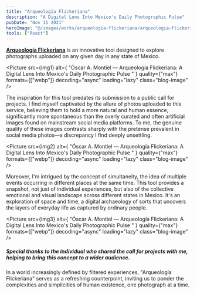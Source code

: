 ```yaml
---
title: "Arqueología Flickeriana"
description: "A Digital Lens Into Mexico's Daily Photographic Pulse"
pubDate: "Nov 11 2021"
heroImage: "@/images/works/arqueologia-flickeriana/arqueologia-flickeriana-cover.jpg"
tools: ["React"]
---
```



[**Arqueología Flickeriana**](https://arqueologia-flickeriana.vercel.app/) is an innovative tool designed to explore photographs uploaded on any given day in any state of Mexico.

<Picture
  src={img1}
  alt={
    "Óscar A. Montiel — Arqueología Flickeriana: A Digital Lens Into Mexico's Daily Photographic Pulse "
  }
  quality={"max"}
  formats={["webp"]}
  decoding="async"
  loading="lazy"
  class="blog-image"
/>

The inspiration for this tool predates its submission to a public call for projects. I find myself captivated by the allure of photos uploaded to this service, believing them to hold a more natural and human essence, significantly more spontaneous than the overly curated and often artificial images found on mainstream social media platforms. To me, the genuine quality of these images contrasts sharply with the pretense prevalent in social media photos—a discrepancy I find deeply unsettling.

<Picture
  src={img2}
  alt={
    "Óscar A. Montiel — Arqueología Flickeriana: A Digital Lens Into Mexico's Daily Photographic Pulse "
  }
  quality={"max"}
  formats={["webp"]}
  decoding="async"
  loading="lazy"
  class="blog-image"
/>

Moreover, I'm intrigued by the concept of simultaneity, the idea of multiple events occurring in different places at the same time. This tool provides a snapshot, not just of individual experiences, but also of the collective emotional and visual landscape across different states in Mexico. It's an exploration of space and time, a digital archaeology of sorts that uncovers the layers of everyday life as captured by ordinary people.

<Picture
  src={img3}
  alt={
    "Óscar A. Montiel — Arqueología Flickeriana: A Digital Lens Into Mexico's Daily Photographic Pulse "
  }
  quality={"max"}
  formats={["webp"]}
  decoding="async"
  loading="lazy"
  class="blog-image"
/>

##### Special thanks to the individual who shared the call for projects with me, helping to bring this concept to a wider audience.

In a world increasingly defined by filtered experiences, "Arqueología Flickeriana" serves as a refreshing counterpoint, inviting us to ponder the complexities and simplicities of human existence, one photograph at a time.

